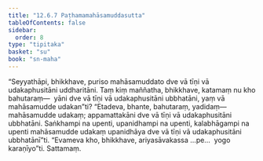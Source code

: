 ```yaml
---
title: "12.6.7 Paṭhamamahāsamuddasutta"
tableOfContents: false
sidebar:
  order: 8
type: "tipitaka"
basket: "su"
book: "sn-maha"
---
```



<DynamicBreadcrumb />

<Division number="1127" book="sn-maha" bookNo="14" page="402">

<Paragraph number="2421" book="sn-maha">
“Seyyathāpi, bhikkhave, puriso mahāsamuddato dve vā tīṇi vā udakaphusitāni uddharitāni. Taṃ kiṃ maññatha, bhikkhave, katamaṃ nu kho bahutaraṃ—  yāni dve vā tīṇi vā udakaphusitāni ubbhatāni, yaṃ vā mahāsamudde udakan”ti? “Etadeva, bhante, bahutaraṃ, yadidaṃ—  mahāsamudde udakaṃ; appamattakāni dve vā tīṇi vā udakaphusitāni ubbhatāni. Saṅkhampi na upenti, upanidhampi na upenti, kalabhāgampi na upenti mahāsamudde udakaṃ upanidhāya dve vā tīṇi vā udakaphusitāni ubbhatānī”ti. “Evameva kho, bhikkhave, ariyasāvakassa …pe…  yogo karaṇīyo”ti.

</Paragraph>
</Division>

<Paragraph number="2422" type="center" book="sn-maha">
Sattamaṃ.
</Paragraph>